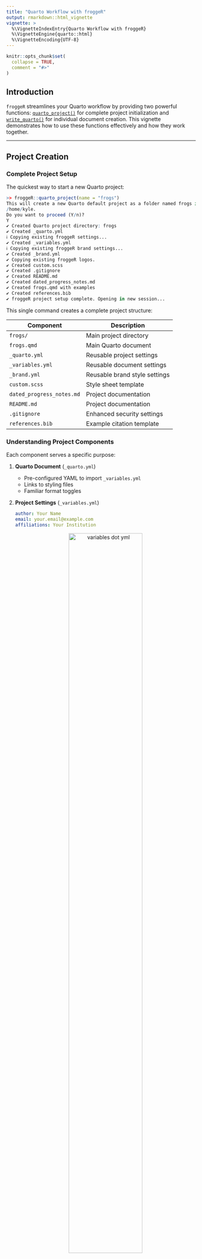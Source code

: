```yaml
---
title: "Quarto Workflow with froggeR"
output: rmarkdown::html_vignette
vignette: >
  %\VignetteIndexEntry{Quarto Workflow with froggeR}
  %\VignetteEngine{quarto::html}
  %\VignetteEncoding{UTF-8}
---
```


```r
knitr::opts_chunk$set(
  collapse = TRUE,
  comment = "#>"
)
```

## Introduction

`froggeR` streamlines your Quarto workflow by providing two powerful functions: [`quarto_project()`](https://azimuth-project.tech/froggeR/reference/quarto_project.html) for complete project initialization and [`write_quarto()`](https://azimuth-project.tech/froggeR/reference/write_quarto.html) for individual document creation. This vignette demonstrates how to use these functions effectively and how they work together.

----

## Project Creation

### Complete Project Setup

The quickest way to start a new Quarto project:

```r
>> froggeR::quarto_project(name = "frogs")
This will create a new Quarto default project as a folder named frogs in
/home/kyle.
Do you want to proceed (Y/n)? 
Y
✔ Created Quarto project directory: frogs
✔ Created _quarto.yml
ℹ Copying existing froggeR settings...
✔ Created _variables.yml
ℹ Copying existing froggeR brand settings...
✔ Created _brand.yml
✔ Copying existing froggeR logos.
✔ Created custom.scss
✔ Created .gitignore
✔ Created README.md
✔ Created dated_progress_notes.md
✔ Created frogs.qmd with examples
✔ Created references.bib
✔ froggeR project setup complete. Opening in new session...
```

This single command creates a complete project structure:

| Component | Description |
|-----------|-------------|
| `frogs/` | Main project directory |
| `frogs.qmd` | Main Quarto document |
| `_quarto.yml` | Reusable project settings |
| `_variables.yml` | Reusable document settings |
| `_brand.yml` | Reusable brand style settings |
| `custom.scss` | Style sheet template |
| `dated_progress_notes.md` | Project documentation |
| `README.md` | Project documentation |
| `.gitignore` | Enhanced security settings |
| `references.bib` | Example citation template |

### Understanding Project Components

Each component serves a specific purpose:

1. **Quarto Document** (`_quarto.yml`)
    * Pre-configured YAML to import `_variables.yml`
    * Links to styling files
    * Familiar format toggles


2. **Project Settings** (`_variables.yml`)

    ```yaml
    author: Your Name
    email: your.email@example.com
    affiliations: Your Institution
    ```

    <div style="text-align: center;">
      <figure>
        <img src="../man/figures/variables-yml.png" alt="variables dot yml" width="70%">
        <figcaption>Project metadata</figcaption>
      </figure>
    </div>


3. **Brand Settings** (*new* for froggeR v0.5.0; `_brand.yml`)
    * Preconfigured branding file
    * Examples for adding logo, color, & typography
    * Save your personal or team art in the `logos/` directory
    * **Add a consistent style** across your Quarto documents


4. **Style Sheet** (`custom.scss`)
    * Professional defaults
    * Customizable elements
    * Clear documentation

----

## Individual Document Creation

Create a new Quarto document in an existing project: `froggeR::write_quarto()`. Use the `example = TRUE` to incorporate template cross-referencing, hyperlinks, and other useful Quarto writing tools.

----

## Rendered Output

```r
knitr::include_graphics("../man/figures/custom-yaml-rendered.png")
```

> **Note**: This example uses a froggeR version pre-0.5.0 though the main heading will render the same... you get the point ;)

----

## Workflow Integration

### Project-Level Workflow

Best practices for project organization:

1. **Initial Setup**

    ```r
    # Create new project
    froggeR::quarto_project(name = "frogs")
    ```

    Recommended project structure:

    | Directory/File | Purpose | Contents |
    |----------------|---------|-----------|
    | `data/` | Raw data storage | Input files, datasets |
    | `logos/` | Brand logos | Storing Quarto brand art |
    | `output/` | Analysis results | Figures, tables, exports |
    | `R/` | Custom functions | R scripts, utilities |
    | `docs/` | Documentation | Additional guides, notes |
    | `*.qmd`\** | Analysis documents | Main content and code |
    \** *This is provided from `froggeR::quarto_project()`. All others need to be created.*

2. **Additional Documents**

    ```r
    # Add analysis documents
    froggeR::write_quarto(
      filename = "data_prep"
    )
    
    froggeR::write_quarto(
      filename = "analysis"
    )
    ```

3. **Project Structure**

    ```
    frogs/
    ├── frogs.qmd
    ├── data_prep.qmd
    ├── analysis.qmd
    ├── _brand.yml
    ├── _quarto.yml
    ├── _variables.yml
    ├── custom.scss
    ├── dated_progress_notes.md
    ├── references.bib
    └── README.md
    ```

### Document Management

Tips for effective document organization:

1. **Consistent Naming**
    * Use descriptive filenames
    * Follow a naming convention
    * Consider document order

2. **Settings Management**
    * Keep `_variables.yml` updated
    * Maintain consistent styling
    * Document customizations

3. **Version Control**
    * Commit regularly
    * Update README
    * Track progress

Common `.gitignore` patterns:

| Pattern | Excludes | Why |
|---------|----------|-----|
| `*.rds` | R data files | Data security |
| `.Rhistory` | R history files | Session cleanup |
| `output/` | Generated files | Avoid tracking outputs |
| `*.html` | Rendered documents | Focus on source files |

----

## Common Customizations

### Project Modifications

Customize your project structure:

```r
froggeR::quarto_project(name = "my_project")
```

Then add specialized documents:

```r
# Data preparation
froggeR::write_quarto(filename = "01_data_prep")

# Analysis
froggeR::write_quarto(filename = "02_analysis")

# Results
froggeR::write_quarto(filename = "03_results")
```

> **Note:** When working in a `froggeR` project, `write_quarto()` automatically uses your project's `_variables.yml` settings by default, ensuring consistent styling and metadata across all documents.

### Document Customization

Modify individual documents while maintaining project consistency. In other words, the *document*-level YAML structure takes precedence and will override *project*-level settings found in `_variables.yml` and `_quarto.yml`.

1. **YAML Additions**

    ```yaml
    ---
    title: "Analysis Results"
    author: "{{< var author >}}"
    date: last-modified
    format:
      html:
        code-fold: true
        toc: true
    ---
    ```

2. **Style Variations**
    * Uncomment chosen lines in the `custom.scss` file (provided)
    * Modify existing styles
    * Add document-specific rules

----

## Troubleshooting

Common issues and solutions:

1. **Project Creation Issues**
    * Verify directory permissions
    * Check for existing projects
    * Ensure valid project name

2. **Document Problems**
    * Confirm `_variables.yml` & `_quarto.yml` exist
    * Check YAML syntax
    * Verify file locations

3. **Style Integration**
    * Review SCSS references
    * Check file paths
    * Validate YAML structure

----

## Additional Resources

For more information on:

* Quarto documents: `vignette("customizing-quarto", package = "froggeR")`
* Project styling: See `?write_scss`
* Settings management: See `?settings`

----

## Summary

`froggeR`'s project workflow provides:

* Efficient project initialization
* Consistent document creation
* Integrated styling
* Automated setup
* Professional templates

Happy documenting! 🐸

---

*Streamlined Quarto workflows with automated excellence*